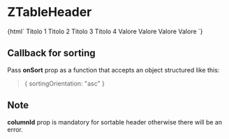 
<Meta
  title="Table/ZTableHeader"
  component="z-table-header"
/>

# ZTableHeader

<Preview>
  <Story name="ZTableHeader-sample">
    {html`<z-table bordered="true">
      <z-table-head>
        <z-table-row>
          <z-table-header
            column-id="col-1"
            sortable="${boolean("sortable", false)}"
            show-button="${boolean("showButton", false)}"
            padding="${select("padding", ["x-small", "small", "medium", "large", "special"], "medium")}"
          >
            <span>Titolo 1</span>
          </z-table-header>
          <z-table-header
            column-id="col-2"
            sortable="false"
            show-button="${boolean("showButton", false)}"
            padding="${select("padding", ["x-small", "small", "medium", "large", "special"], "medium")}"
          >
            <span>Titolo 2</span>
          </z-table-header>
          <z-table-header
            column-id="col-3"
            sortable="${boolean("sortable", false)}"
            show-button="${boolean("showButton", false)}"
            padding="${select("padding", ["x-small", "small", "medium", "large", "special"], "medium")}"
          >
            <span>Titolo 3</span>
          </z-table-header>
          <z-table-header
            column-id="col-4"
            sortable="${boolean("sortable", false)}"
            show-button="${boolean("showButton", false)}"
            padding="${select("padding", ["x-small", "small", "medium", "large", "special"], "medium")}"
          >
            <span>Titolo 4</span>
          </z-table-header>
        </z-table-row>
      </z-table-head>
      <z-table-body>
        <z-table-row>
          <z-table-cell>Valore</z-table-cell>
          <z-table-cell>Valore</z-table-cell>
          <z-table-cell>Valore</z-table-cell>
          <z-table-cell>Valore</z-table-cell>
        </z-table-row>
      </z-table-body>
    </z-table>`}
  </Story>
</Preview>

<Props of="z-table-header" />

## Callback for sorting

Pass **onSort** prop as a function that accepts an object structured like this:

> { sortingOrientation: "asc" }

## Note

**columnId** prop is mandatory for sortable header otherwise there will be an error.

